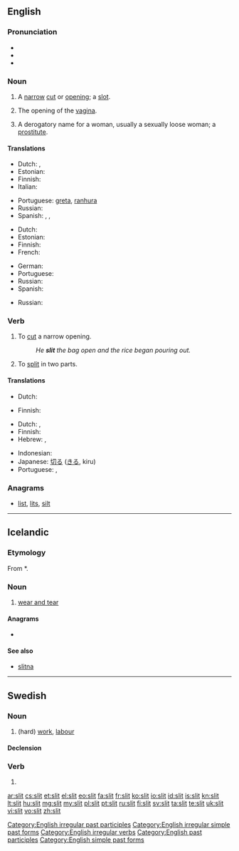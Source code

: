 ==English==
{{wikipedia}}

===Pronunciation===
* {{IPA|/ˈslɪt/}}
* {{audio|en-us-slit.ogg|Audio (US)}}
* {{rhymes|ɪt}}

===Noun===
{{en-noun}}

# A [[narrow]] [[cut]] or [[opening]]; a [[slot]].
# {{context|vulgar|slang}} The opening of the [[vagina]].
# {{context|vulgar|slang}} A derogatory name for a woman, usually a sexually loose woman; a [[prostitute]].

====Translations====
{{trans-top|narrow cut or opening; a slot}}
* Dutch: {{t+|nl|spleet|f}}, {{t+|nl|gleuf|f}}
* Estonian: {{t-|et|pilu}}
* Finnish: {{t-|fi|viilto}}
* Italian: {{t-|it|fessura|f}}
{{trans-mid}}
* Portuguese: [[greta]], [[ranhura]]
* Russian: {{t|ru|щель}}
* Spanish: {{t-|es|ranura|f}}, {{t+|es|abertura|f}}, {{t|es|rendija|f}}
{{trans-bottom}}

{{trans-top|vulgar, slang: opening of the vagina}}
* Dutch: {{t+|nl|spleet|f}}
* Estonian: {{t-|et|pilu}}
* Finnish: {{t+|fi|viiva}}
* French: {{t+|fr|fente|f}}
{{trans-mid}}
* German: {{t|de|Schlitz|m}}
* Portuguese: {{t+|pt|racha}}
* Russian: {{t|ru|щёлка}}
* Spanish: {{t+|es|raja}}
{{trans-bottom}}

{{trans-top|vulgar, slang: a derogatory name for a woman, usually a sexually loose woman; a prostitute}}
* Russian: {{t|ru|мокрощёлка}}
{{trans-mid}}
{{trans-bottom}}

===Verb===
{{en-verb|slits|slitting|slit|'''[[slit]]''' or '''[[slitten]]'''}}

# To [[cut]] a narrow opening.
#: ''He '''slit''' the bag open and the rice began pouring out.''
# To [[split]] in two parts.

====Translations====
{{trans-top|cut a narrow opening}}
* Dutch: {{t|nl|opensnijden}}
{{trans-mid}}
* Finnish: {{t-|fi|viiltää}}
{{trans-bottom}}

{{trans-top|split into two parts}}
* Dutch: {{t+|nl|splijten}}, {{t|nl|opensnijden}}
* Finnish: {{t-|fi|kahtia|alt=leikata kahtia}}
* Hebrew: {{t+|he|חתך|tr=khatákh}}, {{t|he|פיצל|tr=pitsél}}
{{trans-mid}}
* Indonesian: {{t-|id|iris|alt=mengiris|xs=Indonesian}}
* Japanese: [[切る]] ([[きる]], kiru)
* Portuguese: {{t|pt|fender}}, {{t|pt|rachar}}
{{trans-bottom}}

===Anagrams===
* [[list#English|list]], [[lits#English|lits]], [[silt#English|silt]]

[[Category:English irregular past participles]]
[[Category:English irregular simple past forms]]
[[Category:English irregular verbs]]
[[Category:English past participles]]
[[Category:English simple past forms]]

----

==Icelandic==

===Etymology===
<!-- According to the Norwegian dictionary by the University of Oslo and the Norwegian Language Council, the word is unattested in O.N. -->
From {{etyl|non|is}} *{{term||slit|lang=non}}.

===Noun===
{{is-noun|n|slits|-}}

# [[wear and tear]]

====Anagrams====
* {{l|is|list}}

====See also====
* [[slitna]]

----

==Swedish==

===Noun===
{{sv-noun|g=n}}

# (hard) [[work]], [[labour]]

====Declension====
{{sv-noun-unc-irreg-n|2=slitet}}

===Verb===
{{head|sv|verb form}}

# {{sv-verb-form-imp|slita}}

[[ar:slit]]
[[cs:slit]]
[[et:slit]]
[[el:slit]]
[[eo:slit]]
[[fa:slit]]
[[fr:slit]]
[[ko:slit]]
[[io:slit]]
[[id:slit]]
[[is:slit]]
[[kn:slit]]
[[lt:slit]]
[[hu:slit]]
[[mg:slit]]
[[my:slit]]
[[pl:slit]]
[[pt:slit]]
[[ru:slit]]
[[fi:slit]]
[[sv:slit]]
[[ta:slit]]
[[te:slit]]
[[uk:slit]]
[[vi:slit]]
[[vo:slit]]
[[zh:slit]]